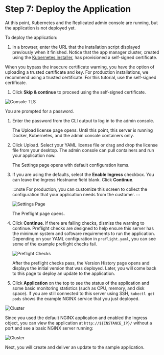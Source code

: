 # Step 7: Deploy the Application

At this point, Kubernetes and the Replicated admin console are running, but the application is not deployed yet.

To deploy the application:

1. In a browser, enter the URL that the installation script displayed previously when it finished. Notice that the app manager cluster, created using the [Kubernetes installer](https://kurl.sh), has provisioned a self-signed certificate.

  When you bypass the insecure certificate warning, you have the option of uploading a trusted certificate and key.
  For production installations, we recommend using a trusted certificate. For this tutorial, use the self-signed certificate.

1. Click **Skip & continue** to proceed using the self-signed certificate.

  ![Console TLS](/images/guides/kots/admin-console-tls.png)

  You are prompted for a password.

1. Enter the password from the CLI output to log in to the admin console.

    The Upload license page opens. Until this point, this server is running Docker, Kubernetes, and the admin console containers only.

1. Click Upload. Select your YAML license file or drag and drop the license file from your desktop.
    The admin console can pull containers and run your application now.

    The Settings page opens with default configuration items.

1. If you are using the defaults, select the **Enable Ingress** checkbox. You can leave the Ingress Hostname field blank. Click **Continue**.

    :::note
    For production, you can customize this screen to collect the configuration that your application needs from the customer.
    :::

    ![Settings Page](/images/guides/kots/configuration.png)

    The Preflight page opens.

1. Click **Continue**. If there are failing checks, dismiss the warning to continue. Preflight checks are designed to help ensure this server has the minimum system and software requirements to run the application. Depending on your YAML configuration in `preflight.yaml`, you can see some of the example preflight checks fail.

    ![Preflight Checks](/images/preflight-warnings.png)

    After the preflight checks pass, the Version History page opens and displays the initial version that was deployed. Later, you will come back to this page to deploy an update to the application.

1. Click **Application** on the top to see the status of the application and some basic monitoring statistics (such as CPU, memory, and disk space). If you are still connected to this server using SSH, `kubectl get pods` shows the example NGINX service that you just deployed.

  ![Cluster](/images/guides/kots/application.png)


Since you used the default NGINX application and enabled the Ingress object, you can view the application at `http://${INSTANCE_IP}/` without a port and see a basic NGINX server running:

![Cluster](/images/guides/kots/example-nginx.png)

Next, you will create and deliver an update to the sample application.
